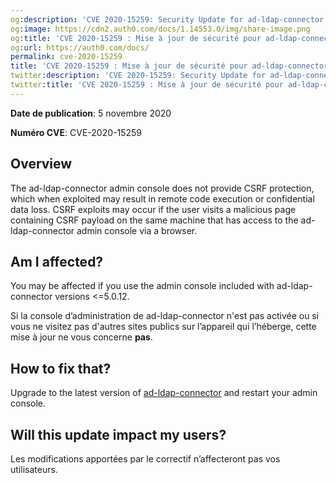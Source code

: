 ```yaml
---
og:description: 'CVE 2020-15259: Security Update for ad-ldap-connector'
og:image: https://cdn2.auth0.com/docs/1.14553.0/img/share-image.png
og:title: 'CVE 2020-15259 : Mise à jour de sécurité pour ad-ldap-connector'
og:url: https://auth0.com/docs/
permalink: cve-2020-15259
title: 'CVE 2020-15259 : Mise à jour de sécurité pour ad-ldap-connector'
twitter:description: 'CVE 2020-15259: Security Update for ad-ldap-connector'
twitter:title: 'CVE 2020-15259 : Mise à jour de sécurité pour ad-ldap-connector'
---
```


**Date de publication**: 5 novembre 2020

**Numéro CVE**: CVE-2020-15259

## Overview

The ad-ldap-connector admin console does not provide CSRF protection, which when exploited may result in remote code execution or confidential data loss. CSRF exploits may occur if the user visits a malicious page containing CSRF payload on the same machine that has access to the ad-ldap-connector admin console via a browser.

## Am I affected?

You may be affected if you use the admin console included with ad-ldap-connector versions \<=5.0.12.

Si la console d’administration de ad-ldap-connector n'est pas activée ou si vous ne visitez pas d'autres sites publics sur l’appareil qui l’héberge, cette mise à jour ne vous concerne **pas**.

## How to fix that?

Upgrade to the latest version of [ad-ldap-connector](https://github.com/auth0/ad-ldap-connector) and restart your admin console.

## Will this update impact my users?

Les modifications apportées par le correctif n’affecteront pas vos utilisateurs.
